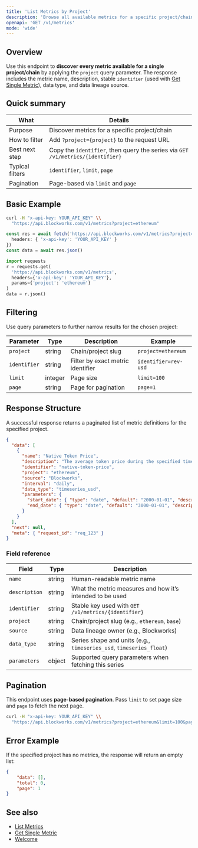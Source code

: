 ```yaml
---
title: 'List Metrics by Project'
description: 'Browse all available metrics for a specific project/chain'
openapi: 'GET /v1/metrics'
mode: 'wide'
---
```



## Overview

Use this endpoint to **discover every metric available for a single project/chain** by applying the `project` query parameter. The response includes the metric name, description, stable `identifier` (used with [Get Single Metric](/api-reference/metrics/get-single)), data type, and data lineage source.

## Quick summary

| What | Details |
| - | - |
| Purpose | Discover metrics for a specific project/chain |
| How to filter | Add `?project={project}` to the request URL |
| Best next step | Copy the `identifier`, then query the series via `GET /v1/metrics/{identifier}` |
| Typical filters | `identifier`, `limit`, `page` |
| Pagination | Page-based via `limit` and `page` |

## Basic Example

<CodeGroup>

```bash cURL
curl -H "x-api-key: YOUR_API_KEY" \\
  "https://api.blockworks.com/v1/metrics?project=ethereum"
```

```typescript TypeScript
const res = await fetch('https://api.blockworks.com/v1/metrics?project=ethereum', {
  headers: { 'x-api-key': 'YOUR_API_KEY' }
})
const data = await res.json()
```

```python Python
import requests
r = requests.get(
  'https://api.blockworks.com/v1/metrics',
  headers={'x-api-key': 'YOUR_API_KEY'},
  params={'project': 'ethereum'}
)
data = r.json()
```

</CodeGroup>

## Filtering

Use query parameters to further narrow results for the chosen project:

| Parameter | Type | Description | Example |
|---|---|---|---|
| `project` | string | Chain/project slug | `project=ethereum` |
| `identifier` | string | Filter by exact metric identifier | `identifier=rev-usd` |
| `limit` | integer | Page size | `limit=100` |
| `page` | string | Page for pagination | `page=1` |

## Response Structure

A successful response returns a paginated list of metric definitions for the specified project.

```json
{
  "data": [
    {
      "name": "Native Token Price",
      "description": "The average token price during the specified time period for the native asset of that chain.",
      "identifier": "native-token-price",
      "project": "ethereum",
      "source": "Blockworks",
      "interval": "daily",
      "data_type": "timeseries_usd",
      "parameters": {
        "start_date": { "type": "date", "default": "2000-01-01", "description": "Start date (inclusive)" },
        "end_date": { "type": "date", "default": "3000-01-01", "description": "End date (inclusive)" }
      }
    }
  ],
  "next": null,
  "meta": { "request_id": "req_123" }
}
```

### Field reference

| Field | Type | Description |
|---|---|---|
| `name` | string | Human-readable metric name |
| `description` | string | What the metric measures and how it’s intended to be used |
| `identifier` | string | Stable key used with `GET /v1/metrics/{identifier}` |
| `project` | string | Chain/project slug (e.g., `ethereum`, `base`) |
| `source` | string | Data lineage owner (e.g., Blockworks) |
| `data_type` | string | Series shape and units (e.g., `timeseries_usd`, `timeseries_float`) |
| `parameters` | object | Supported query parameters when fetching this series |

## Pagination

This endpoint uses **page-based pagination**. Pass `limit` to set page size and `page` to fetch the next page.

```bash
curl -H "x-api-key: YOUR_API_KEY" \\
  "https://api.blockworks.com/v1/metrics?project=ethereum&limit=100&page=1"
```

## Error Example

If the specified project has no metrics, the response will return an empty list:

```json
{
    "data": [],
    "total": 0,
    "page": 1
}
```

## See also

- [List Metrics](/api-reference/metrics/list)
- [Get Single Metric](/api-reference/metrics/get-single)
- [Welcome](/)
